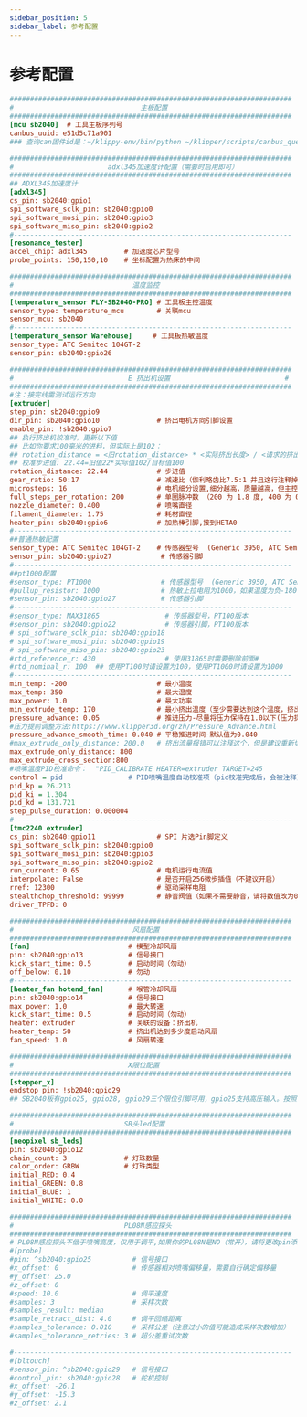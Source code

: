 ```yaml
---
sidebar_position: 5
sidebar_label: 参考配置
---
```


# 参考配置

```cfg
#####################################################################
#                               主板配置
#####################################################################
[mcu sb2040]  # 工具主板序列号
canbus_uuid: e51d5c71a901
### 查询can固件id是：~/klippy-env/bin/python ~/klipper/scripts/canbus_query.py can0

#####################################################################
#                       adxl345加速度计配置（需要时启用即可）
#####################################################################
## ADXL345加速度计
[adxl345]
cs_pin: sb2040:gpio1
spi_software_sclk_pin: sb2040:gpio0
spi_software_mosi_pin: sb2040:gpio3
spi_software_miso_pin: sb2040:gpio2
#--------------------------------------------------------------------
[resonance_tester]
accel_chip: adxl345         # 加速度芯片型号
probe_points: 150,150,10    # 坐标配置为热床的中间

#####################################################################
#                             温度监控
#####################################################################
[temperature_sensor FLY-SB2040-PRO] # 工具板主控温度
sensor_type: temperature_mcu        # 关联mcu
sensor_mcu: sb2040
#--------------------------------------------------------------------
[temperature_sensor Warehouse]     # 工具板热敏温度 
sensor_type: ATC Semitec 104GT-2
sensor_pin: sb2040:gpio26

#####################################################################
#                            E 挤出机设置                            # 
#####################################################################
#注：接完线需测试运行方向
[extruder]
step_pin: sb2040:gpio9
dir_pin: sb2040:gpio10              # 挤出电机方向引脚设置
enable_pin: !sb2040:gpio7
## 执行挤出机校准时，更新以下值
## 比如你要求100毫米的进料，但实际上是102：
## rotation_distance = <旧rotation_distance> * <实际挤出长度> / <请求的挤出长度>
## 校准步进值: 22.44=旧值22*实际值102/目标值100
rotation_distance: 22.44            # 步进值
gear_ratio: 50:17                   # 减速比（伽利略齿比7.5:1 并且这行注释掉；BMG为50：17，输出轴在前，输入轴在后）
microsteps: 16                      # 电机细分设置,细分越高，质量越高，但主控负荷越大
full_steps_per_rotation: 200        # 单圈脉冲数 （200 为 1.8 度, 400 为 0.9 度）
nozzle_diameter: 0.400              # 喷嘴直径
filament_diameter: 1.75             # 耗材直径
heater_pin: sb2040:gpio6            # 加热棒引脚,接到HETA0
#--------------------------------------------------------------------
##普通热敏配置
sensor_type: ATC Semitec 104GT-2    # 传感器型号  (Generic 3950, ATC Semitec 104GT-2， PT1000)
sensor_pin: sb2040:gpio27            # 传感器引脚  
#--------------------------------------------------------------------
##pt1000配置
#sensor_type: PT1000                 # 传感器型号  (Generic 3950, ATC Semitec 104GT-2， PT1000)
#pullup_resistor: 1000               # 热敏上拉电阻为1000，如果温度为负-180需要更换跳线
#sensor_pin: sb2040:gpio27           # 传感器引脚 
#--------------------------------------------------------------------
#sensor_type: MAX31865                # 传感器型号，PT100版本
#sensor_pin: sb2040:gpio22            # 传感器引脚，PT100版本
# spi_software_sclk_pin: sb2040:gpio18
# spi_software_mosi_pin: sb2040:gpio19
# spi_software_miso_pin: sb2040:gpio23
#rtd_reference_r: 430                 # 使用31865时需要删除前面#
#rtd_nominal_r: 100  ## 使用PT100时请设置为100，使用PT1000时请设置为1000
#--------------------------------------------------------------------
min_temp: -200                      # 最小温度
max_temp: 350                       # 最大温度
max_power: 1.0                      # 最大功率
min_extrude_temp: 170               # 最小挤出温度（至少需要达到这个温度，挤出机才能挤出）
pressure_advance: 0.05              # 推进压力-尽量将压力保持在1.0以下(压力提前是调整这个)
#压力提前调整方法:https://www.klipper3d.org/zh/Pressure_Advance.html
pressure_advance_smooth_time: 0.040 # 平稳推进时间-默认值为0.040
#max_extrude_only_distance: 200.0   # 挤出流量报错可以注释这个，但是建议重新切片
max_extrude_only_distance: 800
max_extrude_cross_section:800
#喷嘴温度PID校准命令：  "PID_CALIBRATE HEATER=extruder TARGET=245
control = pid                # PID喷嘴温度自动校准项（pid校准完成后，会被注释）
pid_kp = 26.213
pid_ki = 1.304
pid_kd = 131.721
step_pulse_duration: 0.000004     
#--------------------------------------------------------------------
[tmc2240 extruder]
cs_pin: sb2040:gpio11               # SPI 片选Pin脚定义
spi_software_sclk_pin: sb2040:gpio0
spi_software_mosi_pin: sb2040:gpio3
spi_software_miso_pin: sb2040:gpio2
run_current: 0.65                   # 电机运行电流值
interpolate: False                  # 是否开启256微步插值（不建议开启）
rref: 12300                         # 驱动采样电阻
stealthchop_threshold: 99999        # 静音阀值（如果不需要静音，请将数值改为0）
driver_TPFD: 0

#####################################################################
#                             风扇配置
#####################################################################
[fan]                        # 模型冷却风扇
pin: sb2040:gpio13           # 信号接口
kick_start_time: 0.5         # 启动时间（勿动）
off_below: 0.10              # 勿动
#--------------------------------------------------------------------
[heater_fan hotend_fan]      # 喉管冷却风扇
pin: sb2040:gpio14           # 信号接口
max_power: 1.0               # 最大转速
kick_start_time: 0.5         # 启动时间（勿动）
heater: extruder             # 关联的设备：挤出机
heater_temp: 50              # 挤出机达到多少度启动风扇
fan_speed: 1.0               # 风扇转速

#####################################################################
#                            X限位配置
#####################################################################
[stepper_x]
endstop_pin: !sb2040:gpio29
## SB2040板有gpio25, gpio28, gpio29三个限位引脚可用，gpio25支持高压输入。按照实际接线修改配置

#####################################################################
#                           SB头led配置
#####################################################################
[neopixel sb_leds]
pin: sb2040:gpio12
chain_count: 3              # 灯珠数量
color_order: GRBW           # 灯珠类型
initial_RED: 0.4
initial_GREEN: 0.8
initial_BLUE: 1
initial_WHITE: 0.0

#####################################################################
#                           PL08N感应探头
#####################################################################
# PL08N感应探头不低于喷嘴高度，仅用于调平,如果你的PL08N是NO（常开），请将更改pin添加到！ 
#[probe]
#pin: ^sb2040:gpio25          # 信号接口
#x_offset: 0                  # 传感器相对喷嘴偏移量，需要自行确定偏移量
#y_offset: 25.0
#z_offset: 0
#speed: 10.0                  # 调平速度
#samples: 3                   # 采样次数
#samples_result: median
#sample_retract_dist: 4.0     # 调平回缩距离
#samples_tolerance: 0.010     # 采样公差（注意过小的值可能造成采样次数增加）
#samples_tolerance_retries: 3 # 超公差重试次数

#--------------------------------------------------------------------
#[bltouch]
#sensor_pin: ^sb2040:gpio29   # 信号接口
#control_pin: sb2040:gpio28   # 舵机控制
#x_offset: -26.1
#y_offset: -15.3
#z_offset: 2.1

```
